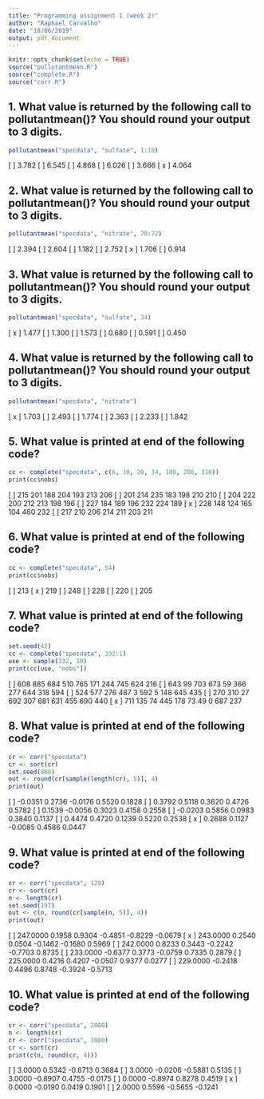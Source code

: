 ```yaml
---
title: "Programming assignment 1 (week 2)"
author: "Raphael Carvalho"
date: "18/06/2019"
output: pdf_document
---
```


```r
knitr::opts_chunk$set(echo = TRUE)
source("pollutantmean.R")
source("complete.R")
source("corr.R")
```

## 1. What value is returned by the following call to pollutantmean()? You should round your output to 3 digits.

```r
pollutantmean("specdata", "sulfate", 1:10)
```

[ ] 3.782
[ ] 6.545
[ ] 4.868
[ ] 6.026
[ ] 3.666
[ x ] 4.064


## 2. What value is returned by the following call to pollutantmean()? You should round your output to 3 digits.

```r
pollutantmean("specdata", "nitrate", 70:72)
```

[ ] 2.394
[ ] 2.604
[ ] 1.182
[ ] 2.752
[ x ] 1.706
[ ] 0.914



## 3. What value is returned by the following call to pollutantmean()? You should round your output to 3 digits.

```r
pollutantmean("specdata", "sulfate", 34)
```

[ x ] 1.477
[ ] 1.300
[ ] 1.573
[ ] 0.680
[ ] 0.591
[ ] 0.450

## 4. What value is returned by the following call to pollutantmean()? You should round your output to 3 digits.

```r
pollutantmean("specdata", "nitrate")
```

[ x ] 1.703
[ ] 2.493
[ ] 1.774
[ ] 2.363
[ ] 2.233
[ ] 1.842

## 5. What value is printed at end of the following code?

```r
cc <- complete("specdata", c(6, 10, 20, 34, 100, 200, 310))
print(cc$nobs)
```

[ ] 215 201 188 204 193 213 206
[ ] 201 214 235 183 198 210 210
[ ] 204 222 200 212 213 198 196
[ ] 227 184 189 196 232 224 189
[ x ] 228 148 124 165 104 460 232
[ ] 217 210 206 214 211 203 211

## 6. What value is printed at end of the following code?

```r
cc <- complete("specdata", 54)
print(cc$nobs)
```

[ ] 213
[ x ] 219
[ ] 248
[ ] 228
[ ] 220
[ ] 205


## 7. What value is printed at end of the following code?

```r
set.seed(42)
cc <- complete("specdata", 332:1)
use <- sample(332, 10)
print(cc[use, "nobs"])

```

[ ] 608 885 684 510 765 171 244 745 624 216
[ ] 643 99 703 673 59 366 277 644 318 594
[ ] 524 577 276 487 3 592 5 148 645 435
[ ] 270 310 27 692 307 681 631 455 690 440
[ x ] 711 135 74 445 178 73 49 0 687 237

## 8. What value is printed at end of the following code?

```r
cr <- corr("specdata")                
cr <- sort(cr)                
set.seed(868)                
out <- round(cr[sample(length(cr), 5)], 4)
print(out)
```

[ ] -0.0351 0.2736 -0.0176 0.5520 0.1828
[ ] 0.3792 0.5118 0.3620 0.4726 0.5782
[ ] 0.1539 -0.0056 0.3023 0.4158 0.2558
[ ] -0.0203 0.5856 0.0983 0.3840 0.1137
[ ] 0.4474 0.4720 0.1239 0.5220 0.2538
[ x ] 0.2688 0.1127 -0.0085 0.4586 0.0447

## 9. What value is printed at end of the following code?

```r
cr <- corr("specdata", 129)                
cr <- sort(cr)                
n <- length(cr)                
set.seed(197)                
out <- c(n, round(cr[sample(n, 5)], 4))
print(out)
```

[ ] 247.0000 0.1958 0.9304 -0.4851 -0.8229 -0.0679
[ x ] 243.0000 0.2540 0.0504 -0.1462 -0.1680 0.5969
[ ] 242.0000 0.8233 0.3443 -0.2242 -0.7703 0.8735
[ ] 233.0000 -0.6377 0.3773 -0.0759 0.7335 0.2879
[ ] 225.0000 0.4216 0.4207 -0.0507 0.9377 0.0277
[ ] 229.0000 -0.2418 0.4496 0.8748 -0.3924 -0.5713

## 10. What value is printed at end of the following code?

```r
cr <- corr("specdata", 2000)                
n <- length(cr)                
cr <- corr("specdata", 1000)                
cr <- sort(cr)
print(c(n, round(cr, 4)))
```

[ ] 3.0000 0.5342 -0.6713 0.3684
[ ] 3.0000 -0.0206 -0.5881 0.5135
[ ] 3.0000 -0.8907 0.4755 -0.0175
[ ] 0.0000 -0.8974 0.8278 0.4519
[ x ] 0.0000 -0.0190 0.0419 0.1901
[ ] 2.0000 0.5596 -0.5655 -0.1241
